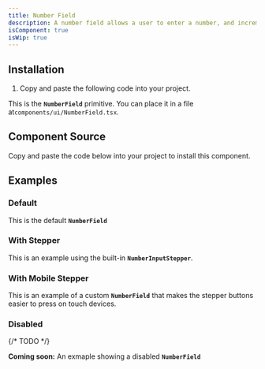 ```yaml
---
title: Number Field
description: A number field allows a user to enter a number, and increment or decrement the value using stepper buttons.
isComponent: true
isWip: true
---
```


## Installation

1. Copy and paste the following code into your project.

This is the **`NumberField`** primitive. You can place it in a file at`components/ui/NumberField.tsx`.

## Component Source

Copy and paste the code below into your project to install this component.

<ComponentSource src="../../packages/ui/src/NumberField.tsx" />

## Examples

### Default

This is the default **`NumberField`**

<ComponentExample name="NumberField" story="default" />

### With Stepper

This is an example using the built-in **`NumberInputStepper`**.

<ComponentExample name="NumberField" story="with-stepper" />

### With Mobile Stepper

This is an example of a custom **`NumberField`** that makes the stepper buttons easier to press on touch devices.

<ComponentExample name="NumberField" story="with-mobile-stepper" />

### Disabled

{/* TODO */}

**Coming soon:** An exmaple showing a disabled **`NumberField`**

